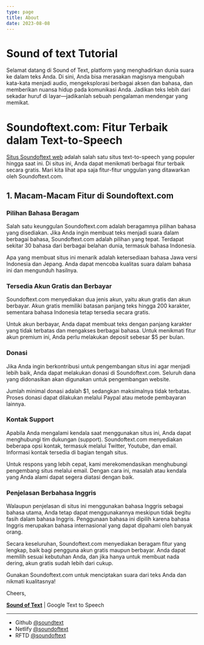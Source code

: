 ```yaml
---
type: page
title: About
date: 2023-08-08
---
```


# Sound of text Tutorial

Selamat datang di Sound of Text, platform yang menghadirkan dunia suara ke dalam teks Anda. Di sini, Anda bisa merasakan magisnya mengubah kata-kata menjadi audio, mengeksplorasi berbagai aksen dan bahasa, dan memberikan nuansa hidup pada komunikasi Anda. Jadikan teks lebih dari sekadar huruf di layar—jadikanlah sebuah pengalaman mendengar yang memikat.

# Soundoftext.com: Fitur Terbaik dalam Text-to-Speech

[Situs Soundoftext web](https://www.soundoftext.co.id) adalah salah satu situs text-to-speech yang populer hingga saat ini. Di situs ini, Anda dapat menikmati berbagai fitur terbaik secara gratis. Mari kita lihat apa saja fitur-fitur unggulan yang ditawarkan oleh Soundoftext.com.

## 1. Macam-Macam Fitur di Soundoftext.com

### Pilihan Bahasa Beragam

Salah satu keunggulan Soundoftext.com adalah beragamnya pilihan bahasa yang disediakan. Jika Anda ingin membuat teks menjadi suara dalam berbagai bahasa, Soundoftext.com adalah pilihan yang tepat. Terdapat sekitar 30 bahasa dari berbagai belahan dunia, termasuk bahasa Indonesia.

Apa yang membuat situs ini menarik adalah ketersediaan bahasa Jawa versi Indonesia dan Jepang. Anda dapat mencoba kualitas suara dalam bahasa ini dan mengunduh hasilnya.

### Tersedia Akun Gratis dan Berbayar

Soundoftext.com menyediakan dua jenis akun, yaitu akun gratis dan akun berbayar. Akun gratis memiliki batasan panjang teks hingga 200 karakter, sementara bahasa Indonesia tetap tersedia secara gratis.

Untuk akun berbayar, Anda dapat membuat teks dengan panjang karakter yang tidak terbatas dan mengakses berbagai bahasa. Untuk menikmati fitur akun premium ini, Anda perlu melakukan deposit sebesar $5 per bulan.

### Donasi

Jika Anda ingin berkontribusi untuk pengembangan situs ini agar menjadi lebih baik, Anda dapat melakukan donasi di Soundoftext.com. Seluruh dana yang didonasikan akan digunakan untuk pengembangan website.

Jumlah minimal donasi adalah $1, sedangkan maksimalnya tidak terbatas. Proses donasi dapat dilakukan melalui Paypal atau metode pembayaran lainnya.

### Kontak Support

Apabila Anda mengalami kendala saat menggunakan situs ini, Anda dapat menghubungi tim dukungan (support). Soundoftext.com menyediakan beberapa opsi kontak, termasuk melalui Twitter, Youtube, dan email. Informasi kontak tersedia di bagian tengah situs.

Untuk respons yang lebih cepat, kami merekomendasikan menghubungi pengembang situs melalui email. Dengan cara ini, masalah atau kendala yang Anda alami dapat segera diatasi dengan baik.

### Penjelasan Berbahasa Inggris

Walaupun penjelasan di situs ini menggunakan bahasa Inggris sebagai bahasa utama, Anda tetap dapat menggunakannya meskipun tidak begitu fasih dalam bahasa Inggris. Penggunaan bahasa ini dipilih karena bahasa Inggris merupakan bahasa internasional yang dapat dipahami oleh banyak orang.

Secara keseluruhan, Soundoftext.com menyediakan beragam fitur yang lengkap, baik bagi pengguna akun gratis maupun berbayar. Anda dapat memilih sesuai kebutuhan Anda, dan jika hanya untuk membuat nada dering, akun gratis sudah lebih dari cukup.

Gunakan Soundoftext.com untuk menciptakan suara dari teks Anda dan nikmati kualitasnya!

Cheers,

[**Sound of Text**](https://www.voiceoftext.com/p/sound-of-text-wa.html) | Google Text to Speech

---

- Github [@soundtext](https://soundtext.github.io/)
- Netlify [@soundoftext](https://soundoftext.netlify.app/)
- RFTD [@soundoftext](https://soundoftext.readthedocs.io/)
